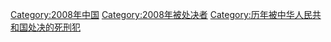 {{Catmore|2008年被中华人民共和国处决的死刑犯列表}}

[[Category:2008年中国|Category:2008年中国]]
[[Category:2008年被处决者|Category:2008年被处决者]]
[[Category:历年被中华人民共和国处决的死刑犯|Category:历年被中华人民共和国处决的死刑犯]]